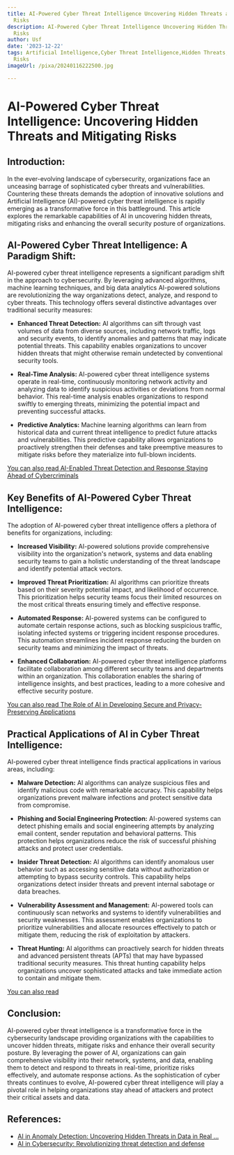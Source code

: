 ```yaml
---
title: AI-Powered Cyber Threat Intelligence Uncovering Hidden Threats and Mitigating
  Risks
description: AI-Powered Cyber Threat Intelligence Uncovering Hidden Threats and Mitigating
  Risks
author: Usf
date: '2023-12-22'
tags: Artificial Intelligence,Cyber Threat Intelligence,Hidden Threats,Mitigating
  Risks
imageUrl: /pixa/20240116222500.jpg

---
```

#  AI-Powered Cyber  Threat Intelligence: Uncovering Hidden Threats and Mitigating Risks

## Introduction:

In the ever-evolving  landscape of cybersecurity, organizations face  an unceasing barrage  of sophisticated cyber threats and vulnerabilities. Countering these  threats demands the adoption of innovative solutions  and Artificial Intelligence (AI)-powered cyber threat intelligence is  rapidly emerging as a transformative  force in this battleground. This article explores the remarkable capabilities of AI in uncovering hidden threats, mitigating  risks and enhancing the overall security posture of organizations.

## AI-Powered Cyber Threat Intelligence: A Paradigm Shift:

AI-powered cyber threat intelligence represents a significant  paradigm shift in the approach to cybersecurity. By leveraging advanced algorithms, machine learning techniques, and  big  data analytics AI-powered solutions are revolutionizing  the way organizations detect, analyze, and respond to cyber threats. This technology offers several distinctive advantages  over traditional security measures:

- **Enhanced  Threat Detection:** AI algorithms can sift  through vast volumes of data from diverse sources, including network traffic, logs and security events, to identify anomalies  and patterns that may indicate potential threats. This capability enables organizations to uncover hidden threats that might otherwise remain undetected by conventional security tools.

- **Real-Time Analysis:** AI-powered cyber threat intelligence systems operate in real-time, continuously monitoring network activity and analyzing  data  to identify suspicious activities  or deviations from normal behavior. This real-time analysis enables organizations to respond swiftly  to emerging threats,  minimizing the potential impact and preventing successful attacks.

- **Predictive Analytics:**  Machine learning algorithms can learn from historical  data and current threat intelligence to predict  future attacks and vulnerabilities. This predictive capability allows organizations to proactively strengthen their defenses and take preemptive measures to mitigate risks before they materialize into full-blown  incidents.

[You can also read AI-Enabled Threat Detection and Response Staying Ahead of Cybercriminals](AI-Enabled%20Threat%20Detection%20and%20Response%20Staying%20Ahead%20of%20Cybercriminals)


## Key Benefits of AI-Powered Cyber Threat Intelligence:

The adoption of AI-powered cyber threat intelligence offers a plethora of benefits for organizations, including:

- **Increased Visibility:** AI-powered  solutions provide  comprehensive visibility into the organization's network, systems and data enabling security teams to gain a holistic understanding of  the threat landscape  and identify potential attack vectors.

- **Improved Threat Prioritization:** AI algorithms can prioritize threats  based on their severity potential impact, and likelihood of occurrence. This prioritization helps security teams focus their limited  resources on the most critical threats ensuring timely and effective response.

- **Automated Response:** AI-powered systems can be  configured to automate  certain response actions, such as blocking suspicious traffic, isolating infected systems or triggering incident  response procedures. This  automation streamlines incident response reducing the burden  on security teams and  minimizing the  impact of threats.

- **Enhanced Collaboration:**  AI-powered cyber  threat intelligence platforms facilitate collaboration among  different security teams and  departments within  an organization. This collaboration enables the sharing of intelligence insights, and best practices, leading to a more cohesive  and effective security posture.

[You can also read The Role of AI in Developing Secure and Privacy-Preserving Applications](The%20Role%20of%20AI%20in%20Developing%20Secure%20and%20Privacy-Preserving%20Applications)


## Practical Applications of AI in Cyber Threat Intelligence:

AI-powered  cyber threat intelligence finds practical applications  in various areas, including:

- **Malware Detection:** AI algorithms can analyze suspicious files and identify malicious code with remarkable accuracy. This capability helps organizations prevent malware infections and protect sensitive data from compromise.

- **Phishing and Social  Engineering Protection:** AI-powered systems can detect phishing emails and  social engineering attempts by analyzing email content, sender reputation and behavioral  patterns. This protection  helps organizations reduce the  risk of successful phishing attacks and protect user credentials.

-  **Insider Threat Detection:** AI algorithms  can identify  anomalous user behavior such as accessing sensitive data without authorization or attempting to bypass security controls. This capability helps organizations detect insider  threats and prevent internal sabotage or  data breaches.

- **Vulnerability Assessment and Management:** AI-powered tools can continuously scan networks and systems to identify vulnerabilities and security weaknesses. This assessment enables organizations  to prioritize vulnerabilities  and allocate resources  effectively to patch or  mitigate them, reducing the risk of exploitation by attackers.

- **Threat Hunting:**  AI algorithms can proactively search for hidden threats and advanced  persistent threats (APTs) that may have bypassed traditional security measures. This threat hunting capability helps organizations  uncover sophisticated attacks  and take immediate action to contain  and mitigate them.

[You  can also read ]()


## Conclusion:

AI-powered cyber threat intelligence is a transformative force in the cybersecurity landscape providing organizations with the capabilities to uncover hidden threats, mitigate risks and enhance their overall security posture. By  leveraging the power of AI, organizations can gain comprehensive visibility into their network,  systems, and data,  enabling them to detect and respond to threats in real-time, prioritize risks effectively, and automate response actions. As  the sophistication  of cyber threats continues to evolve, AI-powered cyber threat intelligence will play a  pivotal role in helping organizations stay ahead of  attackers and protect their critical assets  and data.

## References:
- [AI in Anomaly Detection: Uncovering Hidden Threats in Data in Real ...](https://www.linkedin.com/pulse/ai-anomaly-detection-uncovering-hidden-threats-data-real-kashyap)
- [AI in Cybersecurity: Revolutionizing threat detection and defense](https://datasciencedojo.com/blog/ai-in-cybersecurity/)
